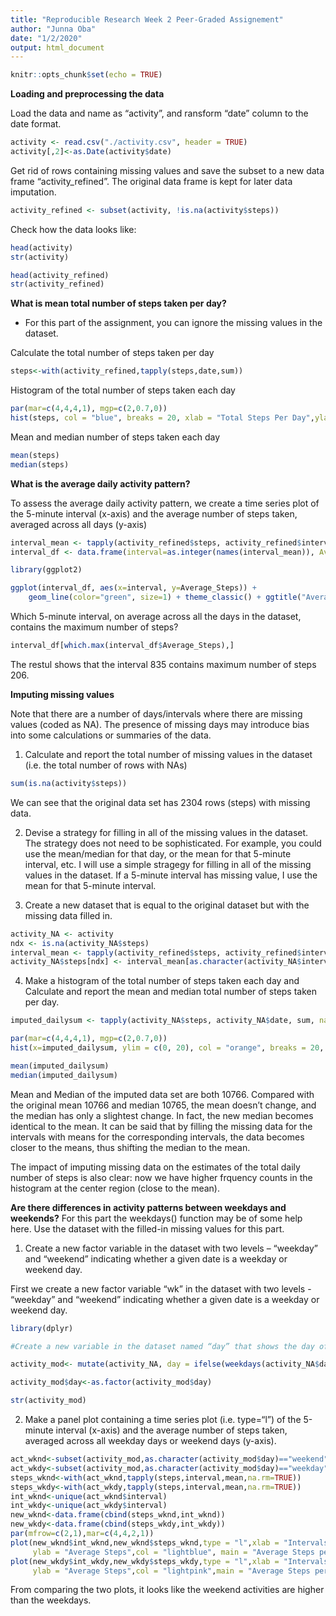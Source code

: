 ```yaml
---
title: "Reproducible Research Week 2 Peer-Graded Assignement"
author: "Junna Oba"
date: "1/2/2020"
output: html_document
---
```


```r
knitr::opts_chunk$set(echo = TRUE)
```

**Loading and preprocessing the data**

Load the data and name as “activity”, and ransform “date” column to the date format.
```r
activity <- read.csv("./activity.csv", header = TRUE)
activity[,2]<-as.Date(activity$date)
```
Get rid of rows containing missing values and save the subset to a new data frame “activity_refined”. 
The original data frame is kept for later data imputation.
```r
activity_refined <- subset(activity, !is.na(activity$steps))
```
Check how the data looks like:
```r
head(activity)
str(activity)

head(activity_refined)
str(activity_refined)
```

**What is mean total number of steps taken per day?**

- For this part of the assignment, you can ignore the missing values in the dataset.

Calculate the total number of steps taken per day
```r
steps<-with(activity_refined,tapply(steps,date,sum))
```
Histogram of the total number of steps taken each day
```r
par(mar=c(4,4,4,1), mgp=c(2,0.7,0))
hist(steps, col = "blue", breaks = 20, xlab = "Total Steps Per Day",ylab = "Frequency",main = "Total Number of Steps per Day")
```

Mean and median number of steps taken each day
```r
mean(steps)
median(steps)
```

**What is the average daily activity pattern?**

To assess the average daily activity pattern, we create a time series plot of the 5-minute interval (x-axis) and the average number of steps taken, averaged across all days (y-axis)

```r
interval_mean <- tapply(activity_refined$steps, activity_refined$interval, mean, na.rm=TRUE)
interval_df <- data.frame(interval=as.integer(names(interval_mean)), Average_Steps=interval_mean)

library(ggplot2)

ggplot(interval_df, aes(x=interval, y=Average_Steps)) +
    geom_line(color="green", size=1) + theme_classic() + ggtitle("Average Steps per Interval")

```

Which 5-minute interval, on average across all the days in the dataset, contains the maximum number of steps?

```r
interval_df[which.max(interval_df$Average_Steps),]
```

The restul shows that the interval 835 contains maximum number of steps 206.


**Imputing missing values**

Note that there are a number of days/intervals where there are missing values (coded as \color{red}{\verb|NA|}NA). The presence of missing days may introduce bias into some calculations or summaries of the data.

1. Calculate and report the total number of missing values in the dataset (i.e. the total number of rows with \color{red}{\verb|NA|}NAs)

```r
sum(is.na(activity$steps))
```

We can see that the original data set has 2304 rows (steps) with missing data.


2. Devise a strategy for filling in all of the missing values in the dataset. The strategy does not need to be sophisticated. For example, you could use the mean/median for that day, or the mean for that 5-minute interval, etc.
I will use a simple stragegy for filling in all of the missing values in the dataset. 
If a 5-minute interval has missing value, I use the mean for that 5-minute interval.

3. Create a new dataset that is equal to the original dataset but with the missing data filled in.

```r
activity_NA <- activity
ndx <- is.na(activity_NA$steps)
interval_mean <- tapply(activity_refined$steps, activity_refined$interval, mean, na.rm=TRUE)
activity_NA$steps[ndx] <- interval_mean[as.character(activity_NA$interval[ndx])]
```

4. Make a histogram of the total number of steps taken each day and Calculate and report the mean and median total number of steps taken per day. 

```r
imputed_dailysum <- tapply(activity_NA$steps, activity_NA$date, sum, na.rm=TRUE)

par(mar=c(4,4,4,1), mgp=c(2,0.7,0))
hist(x=imputed_dailysum, ylim = c(0, 20), col = "orange", breaks = 20, xlab = "Total Steps Per Day",ylab = "Frequency",main = "Total Number of Steps per Day (with NA imputed)")

```

```r
mean(imputed_dailysum)
median(imputed_dailysum)
```

Mean and Median of the imputed data set are both 10766. Compared with the original mean 10766 and median 10765, the mean doesn't change, and the median has only a slightest change. In fact, the new median becomes identical to the mean. It can be said that by filling the missing data for the intervals with means for the corresponding intervals, the data becomes closer to the means, thus shifting the median to the mean.

The impact of imputing missing data on the estimates of the total daily number of steps is also clear: now we have higher frquency counts in the histogram at the center region (close to the mean).


**Are there differences in activity patterns between weekdays and weekends?**
For this part the \color{red}{\verb|weekdays()|}weekdays() function may be of some help here. Use the dataset with the filled-in missing values for this part.

1. Create a new factor variable in the dataset with two levels – “weekday” and “weekend” indicating whether a given date is a weekday or weekend day.

First we create a new factor variable “wk” in the dataset with two levels - “weekday” and “weekend” indicating whether a given date is a weekday or weekend day.

```r
library(dplyr)

#Create a new variable in the dataset named “day” that shows the day of the week in terms of weekday or weekend.

activity_mod<- mutate(activity_NA, day = ifelse(weekdays(activity_NA$date) == "Saturday" | weekdays(activity$date) == "Sunday", "weekend", "weekday"))

activity_mod$day<-as.factor(activity_mod$day)

str(activity_mod)
```


2. Make a panel plot containing a time series plot (i.e. \color{red}{\verb|type = "l"|}type="l") of the 5-minute interval (x-axis) and the average number of steps taken, averaged across all weekday days or weekend days (y-axis). 

```r
act_wknd<-subset(activity_mod,as.character(activity_mod$day)=="weekend")
act_wkdy<-subset(activity_mod,as.character(activity_mod$day)=="weekday")
steps_wknd<-with(act_wknd,tapply(steps,interval,mean,na.rm=TRUE))
steps_wkdy<-with(act_wkdy,tapply(steps,interval,mean,na.rm=TRUE))
int_wknd<-unique(act_wknd$interval)
int_wkdy<-unique(act_wkdy$interval)
new_wknd<-data.frame(cbind(steps_wknd,int_wknd))
new_wkdy<-data.frame(cbind(steps_wkdy,int_wkdy))
par(mfrow=c(2,1),mar=c(4,4,2,1))
plot(new_wknd$int_wknd,new_wknd$steps_wknd,type = "l",xlab = "Intervals",
     ylab = "Average Steps",col = "lightblue", main = "Average Steps per Interval on Weekend")
plot(new_wkdy$int_wkdy,new_wkdy$steps_wkdy,type = "l",xlab = "Intervals",
     ylab = "Average Steps",col = "lightpink",main = "Average Steps per Interval Weekday")
```

From comparing the two plots, it looks like the weekend activities are higher than the weekdays.
